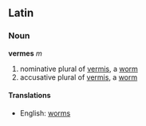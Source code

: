 ==Latin==
===Noun===
'''vermes''' ''m''

#nominative plural of [[vermis]], a [[worm]]
#accusative plural of [[vermis]], a [[worm]]
====Translations====
*English: [[worms]]